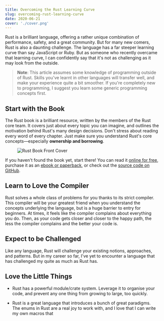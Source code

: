 ```yaml
---
title: Overcoming the Rust Learning Curve
slug: overcoming-rust-learning-curve
date: 2020-06-21
cover: './cover.png'
---
```


<!-- @format -->

Rust is a brilliant language, offering a rather unique combination of
performance, safety, and a great community. But for many new comers, Rust is
also a daunting challenge. The language has a far steeper learning curve than
say JavaScript or Ruby. But as someone who recently overcame that learning
curve, I can confidently say that it's not as challenging as it may look from
the outside.

> **Note**: This article assumes some knowledge of programming outside of Rust.
> Skills you've learnt in other languages will transfer well, and make your
> experience quite a bit smoother. If you're completely new to programming, I
> suggest you learn some generic programming concepts first.

## Start with the Book

The Rust book is a brilliant resource, written by the members of the Rust core
team. It covers just about every topic you can imagine, and outlines the
motivation behind Rust's many design decisions. Don't stress about reading every
word of every chapter. Just make sure you understand Rust's core
concepts—especially **ownership and borrowing**.

<Figure caption="The front cover of the Rust Book. Source:
https://nostarch.com/Rust2018">

![Rust Book Front Cover](./Rust2018_front.webp)

</Figure>

If you haven't found the book yet, start there! You can read it [online for
free][online], purchase it as an [ebook or paperback][paperback], or check out
the [source code on GitHub][github].

[online]: https://doc.rust-lang.org/stable/book/title-page.html
[paperback]: https://nostarch.com/Rust2018
[github]: https://github.com/rust-lang/book

## Learn to Love the Compiler

Rust solves a whole class of problems for you thanks to its strict compiler.
This compiler will be your greatest friend when you understand the concepts
underlying the language, but is a huge barrier to entry for beginners. At
times, it feels like the compiler complains about everything you do. Then, as
your code gets closer and closer to the happy path, the less the compiler
complains and the better your code is.

## Expect to be Challenged

Like any language, Rust will challenge your existing notions, approaches, and
patterns. But in my career so far, I've yet to encounter a language that has
challenged my quite as much as Rust has.

## Love the Little Things

-   Rust has a powerful module/crate system. Leverage it to organise your code,
    and prevent any one thing from growing to large, too quickly.

-   Rust is a great language that introduces a bunch of great paradigms. The enums
    in Rust are a real joy to work with, and I love that I can write my own macros
    that
